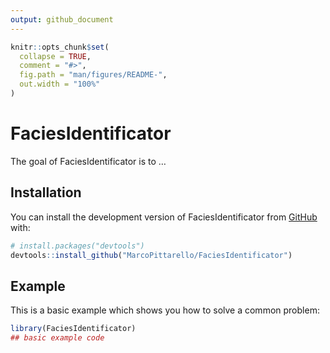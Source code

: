 ```yaml
---
output: github_document
---
```


<!-- README.md is generated from README.Rmd. Please edit that file -->

```r
knitr::opts_chunk$set(
  collapse = TRUE,
  comment = "#>",
  fig.path = "man/figures/README-",
  out.width = "100%"
)
```

# FaciesIdentificator

<!-- badges: start -->
<!-- badges: end -->

The goal of FaciesIdentificator is to ...

## Installation

You can install the development version of FaciesIdentificator from [GitHub](https://github.com/) with:

``` r
# install.packages("devtools")
devtools::install_github("MarcoPittarello/FaciesIdentificator")
```

## Example

This is a basic example which shows you how to solve a common problem:

```r
library(FaciesIdentificator)
## basic example code
```
